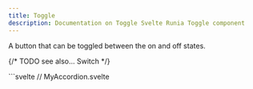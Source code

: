 ```yaml
---
title: Toggle
description: Documentation on Toggle Svelte Runia Toggle component
---
```




<Links componentName="toggle" ariaLink="https://www.w3.org/WAI/ARIA/apg/patterns/button/" />

<div class="py-4 text-xl text-[var(--sl-color-gray-2)]">
    A button that can be toggled between the on and off states.
</div>

{/* TODO see also... Switch */}

<Tabs>
    <TabItem label="Preview" icon="laptop">
        <InteractivePreview client:load />
    </TabItem>
    <TabItem label="Code" icon="seti:svelte">
        ```svelte
        // MyAccordion.svelte
        <script lang="ts">
            import { Toggle } from "@niklasburggraaff/svelte-runia";

            let { pressed = $bindable(), disabled }: any = $props();
        </script>

        {#snippet axe()}
            <svg xmlns="http://www.w3.org/2000/svg" width="24" height="24" viewBox="0 0 24 24" fill="none" stroke="currentColor" stroke-width="2" stroke-linecap="round" stroke-linejoin="round">
                <path d="m14 12-8.5 8.5a2.12 2.12 0 1 1-3-3L11 9" />
                <path d="M15 13 9 7l4-4 6 6h3a8 8 0 0 1-7 7z" />
            </svg>
        {/snippet}

        <Toggle
            bind:pressed
            {disabled}
            aria-label="Toggle"
            class="bg-background-alt hover:bg-muted active:scale-98 active:bg-dark-10 data-[state=on]:bg-muted data-[state=off]:text-foreground-alt data-[state=on]:text-foreground active:data-[state=on]:bg-dark-10 inline-flex size-10 items-center justify-center rounded-[9px] transition-all"
        >
            <Axe />
        </Toggle>
        ```
    </TabItem>

</Tabs>

### Features

<Features features={["Full keyboard navigation."]} />

## Usage

Importing `Toggle` gives you access the components.

    ```svelte {2} /<(Toggle)>/
    // MyComponent.svelte
    <script lang="ts">
        import { Toggle } from "@niklasburggraaff/svelte-runia";
    </script>

    <Toggle text>
        Toggle
    </Toggle>

    ```

-   The `Toggle` _must_ be passed `text`, `aria-label`, or `aria-labelledby` prop
    -   `text` should be passed if the toggle contains text describing what the toggle does
    -   Otherwise, the `aria-label` should describe what the toggle does when pressed
    -   If the description is already in an element, use `aria-labelledby` to reference the id of that element

:::caution
Do NOT change the `aria-label` (or content if `text`) based on the state of the toggle.
The `aria-pressed` attribute is handled by the component to determine the state.

As an example, if the toggle is for arming an axe with the `aria-label` set to `"Arm axe"`.
The `aria-pressed` attributes indicates if the axes is armed.
Now let's say when the toggle is pressed, the `aria-label` is changed to `"Disarm axe"`.
The `aria-pressed` attribute will be `true`.
So is it `true` that the axe is disarmed? No, of course not!
:::

## API

### Toggle

<API.Introduction name="Toggle" element="button" description="the entire toggle." />

#### Props

<API.Props
    props={[
        {
            name: "pressed",
            type: "boolean",
            bindable: true,
            defaultValue: "false",
            description: "Whether the toggle is pressed."
        },
        {
            name: "disabled",
            type: "boolean",
            defaultValue: "false",
            description: "When `true`, prevents the user from interacting with the toggle."
        },
        {
            name: "text",
            type: "boolean",
            defaultValue: undefined,
            description:
                "Inidicate the toggle contains text describing what the toggle does when pressed."
        },
        {
            name: "aria-label",
            type: "string",
            defaultValue: undefined,
            description: "Description of what the toggle does when pressed."
        },
        {
            name: "aria-labelledby",
            type: "string",
            defaultValue: undefined,
            description: "ID of element that describes what the toggle does when pressed."
        },
        {
            name: "element",
            type: "HTMLButtonElement",
            bindable: true,
            defaultValue: undefined,
            description: "The rendered `button` element."
        }
    ]}
/>

#### Data attributes

<API.DataAttributes
    attributes={[
        {
            name: "data-state",
            public: true,
            values: "'on' | 'off'",
            description: "The state of the toggle."
        },
        {
            name: "data-disabled",
            public: true,
            values: undefined,
            description: "Present when the toggle is disabled."
        }
    ]}
/>

## Accessibility

Adheres to the Toggle button in [WAI-ARIA Button Pattern](https://www.w3.org/WAI/ARIA/apg/patterns/button/).

### Keyboard interactions

<A11y.Keyboard
    interactions={[
        {
            keys: ["Enter", "Space"],
            condition: "If focus on a `Trigger`",
            action: "Attempts to toggle the state of the toggle."
        }
    ]}
/>

#### Other events

<A11y.Events
    events={[
        {
            component: "Toggle",
            event: "onclick",
            action: "Attempts to toggle the state of the toggle."
        }
    ]}
/>

### ARIA attributes

#### Toggle

<A11y.ARIAAttributes
    attributes={[
        {
            name: "aria-pressed",
            type: "'on' | 'off'",
            description:
                "`'on'` when the toggle is pressed and `'off'` when the toggle is not pressed."
        },
        {
            name: "aria-label",
            type: "string",
            description: "Description of what the toggle does when pressed."
        },
        {
            name: "aria-labelledby",
            type: "string",
            description: "ID of element that describes what the toggle does when pressed."
        }
    ]}
/>

## Examples

### Pressed by default

Use the `pressed` prop to set the initial state of the toggle to be pressed.

<Example>
    <div slot="code">
        ```svelte "pressed"
        <Toggle pressed ...>
            ...
        </Toggle>
        ```
    </div>
    <div class="flex justify-center" slot="preview"><Examples.DefaultPressed client:load  /></div>

</Example>

### Label by element

Set the `aria-labelledby` prop to the `id` of an element that describes what the toggle does when pressed.

<Example>
    <div slot="code">
        ```svelte "aria-labelledby="axe-label"" "id="axe-label""
        <label id="axe-label">Arm axe</label>
        <Toggle aria-labelledby="axe-label">...</Toggle>
        ```
    </div>
    <div class="not-content flex items-center justify-center gap-x-4" slot="preview">
        <Examples.LabelledByElement client:load />
    </div>
</Example>

